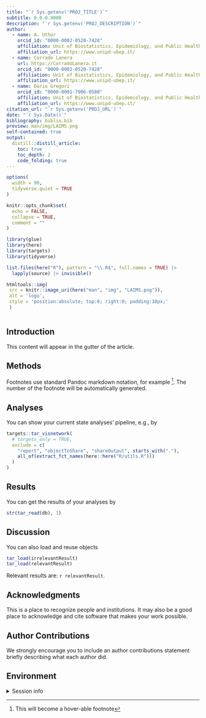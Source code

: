 ```yaml
---
title: "`r Sys.getenv('PROJ_TITLE')`"
subtitle: 0.0.0.9000
description: "`r Sys.getenv('PROJ_DESCRIPTION')`"
author:
  - name: A. Uthor
    orcid_id: "0000-0002-0520-7428"
    affiliation: Unit of Biostatistics, Epidemiology, and Public Health
    affiliation_url: https://www.unipd-ubep.it/
  - name: Corrado Lanera
    url: https://CorradoLanera.it
    orcid_id: "0000-0002-0520-7428"
    affiliation: Unit of Biostatistics, Epidemiology, and Public Health
    affiliation_url: https://www.unipd-ubep.it/
  - name: Dario Gregori
    orcid_id: "0000-0001-7906-0580"
    affiliation: Unit of Biostatistics, Epidemiology, and Public Health
    affiliation_url: https://www.unipd-ubep.it/
citation_url: "`r Sys.getenv('PROJ_URL')`"
date: "`r Sys.Date()`"
bibliography: biblio.bib
preview: man/img/LAIMS.png
self-contained: true
output:
  distill::distill_article:
    toc: true
    toc_depth: 2
    code_folding: true
---
```


<!-- DON'T RENDER THE REPORT BY HAND DIRECTLY! -->
<!-- use `targets::tar_make()` instead -->


```r
options(
  width = 90,
  tidyverse.quiet = TRUE
)

knitr::opts_chunk$set(
  echo = FALSE,
  collapse = TRUE,
  comment = ""
)

library(glue)
library(here)
library(targets)
library(tidyverse)

list.files(here("R"), pattern = "\\.R$", full.names = TRUE) |>
  lapply(source) |> invisible()
```


```r
htmltools::img(
 src = knitr::image_uri(here("man", "img", "LAIMS.png")),
 alt = 'logo',
 style = 'position:absolute; top:0; right:0; padding:10px;'
 )
```


```r

```

## Introduction

<aside>
This content will appear in the gutter of the article.
</aside>

## Methods

Footnotes use standard Pandoc markdown notation, for example ^[This will become a hover-able footnote]. The number of the footnote will be automatically generated.

## Analyses


You can show your current state analyses' pipeline, e.g., by

```r
targets::tar_visnetwork(
  # targets_only = TRUE,
  exclude = c(
    "report", "objectToShare", "shareOutput", starts_with("."),
    all_of(extract_fct_names(here::here("R/utils.R")))
  )
)  
```


## Results


You can get the results of your analyses by 

```r
str(tar_read(db), 1)
```


## Discussion

You can also load and reuse objects

```r
tar_load(irrelevantResult)
tar_load(relevantResult)
```


Relevant results are: `r relevantResult`.



## Acknowledgments {.appendix}

This is a place to recognize people and institutions. It may also be a good place
to acknowledge and cite software that makes your work possible.

## Author Contributions {.appendix}

We strongly encourage you to include an author contributions statement briefly 
describing what each author did.





## Environment {.appendix}

<details>
  <summary>Session info</summary>
```r
devtools::session_info()
```
</details>



